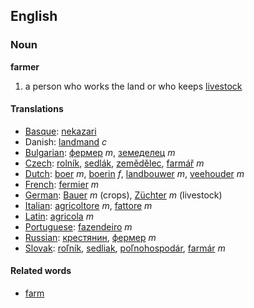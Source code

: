 ==English==

===Noun===
'''farmer'''

# a person who works the land or who keeps [[livestock]]

==== Translations ====

*[[Basque]]: [[nekazari]]
* Danish: [[landmand]] ''c''
*[[Bulgarian]]: [[фермер]] ''m'', [[земеделец]] ''m''
*[[Czech]]: [[rolník]], [[sedlák]], [[zemědělec]], [[farmář]]  ''m''
*[[Dutch]]:  [[boer]] ''m'', [[boerin]] ''f'', [[landbouwer]] ''m'', [[veehouder]] ''m''
*[[French]]: [[fermier]] ''m''
*[[German]]: [[Bauer]] ''m'' (crops), [[Züchter]] ''m'' (livestock)
*[[Italian]]: [[agricoltore]] ''m'', [[fattore]] ''m''
*[[Latin]]: [[agricola]] ''m''
*[[Portuguese]]: [[fazendeiro]] ''m''
*[[Russian]]: [[крeстянин]],  [[фeрмeр]]  ''m''
*[[Slovak]]: [[roľník]], [[sedliak]], [[poľnohospodár]], [[farmár]]  ''m''

====Related words====

*[[farm]]